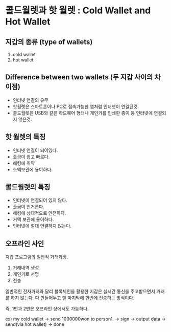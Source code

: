 
<div className={styles["Welcome"]}>

# 콜드월렛과 핫 월렛 : Cold Wallet and Hot Wallet

## 지갑의 종류 (type of wallets)

1. cold wallet
2. hot wallet

## Difference between two wallets (두 지갑 사이의 차이점)

- 인터넷 연결의 유무
- 핫월렛은 스마트폰이나 PC로 접속가능한 앱처럼 인터넷이 연결된것.
- 콜드월렛은 USB와 같은 하드웨어 형태나 개인키를 인쇄한 종이 등 인터넷에 연결되지 않은것.

## 핫 월렛의 특징

- 인터넷 연결이 되어있다.
- 출금이 쉽고 빠르다.
- 해킹에 취약
- 소액보관에 용이하다.

## 콜드월렛의 특징

- 인터넷이 연결되어 있지 않다.
- 출금이 번거롭다.
- 해킹에 상대적으로 안전하다.
- 거액 보관에 용이하다.
- 인터넷에 절대 연결하지 않는다.

## 오프라인 사인

지갑 프로그램의 일반적 거래과정.

1. 거래내역 생성
2. 개인키로 서명
3. 전송

일반적인 전자거래와 달리 블록체인을 활용한 지갑은 실시간 통신을 주고받으면서 거래를 하지 않는다.
다 만들어두고 맨 마지막에 한번에 전송하는 방식이다.

즉, 1번과 2번은 오프라인 상에서도 가능하다.

ex) my cold wallet -> send 1000000won to person1. -> sign -> output data -> send(via hot wallet) -> done

</div>
